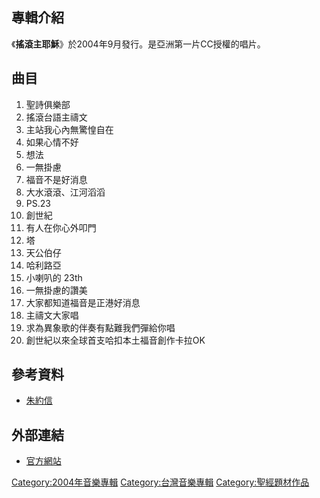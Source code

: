 {{Infobox Album | <!-- See Wikipedia:WikiProject_Albums -->
| Name        = 搖滾主耶穌
| Type        = 專輯
| Artist      = [[朱約信|朱約信]]
| Cover       = 
| Released    = 2004年9月
| Recorded    = 
| Genre       = [[CCM|CCM]]
| Length      = 79分鐘
| Label       = [[台灣基督長老教會|台灣基督長老教會]]
| Producer    = 台灣基督長老教會青年事工委員會
| Reviews     = 

}}

== 專輯介紹 ==
《'''搖滾主耶穌'''》於2004年9月發行。是亞洲第一片CC授權的唱片。

== 曲目 ==

# 聖詩俱樂部
# 搖滾台語主禱文
# 主站我心內無驚惶自在
# 如果心情不好
# 想法
# 一無掛慮
# 福音不是好消息
# 大水滾滾、江河滔滔
# PS.23 
# 創世紀
# 有人在你心外叩門
# 塔
# 天公伯仔
# 哈利路亞
# 小喇叭的 23th
# 一無掛慮的讚美
# 大家都知道福音是正港好消息
# 主禱文大家唱
# 求為異象歌的伴奏有點難我們彈給你唱
# 創世紀以來全球首支哈扣本土福音創作卡拉OK


==參考資料==
*[[朱約信|朱約信]]

==外部連結==
*[http://youth.pct.org.tw/music/ 官方網站] {{Wayback|url=http://youth.pct.org.tw/music/ |date=20210124143332 }}

[[Category:2004年音樂專輯|Category:2004年音樂專輯]]
[[Category:台灣音樂專輯|Category:台灣音樂專輯]]
[[Category:聖經題材作品|Category:聖經題材作品]]
